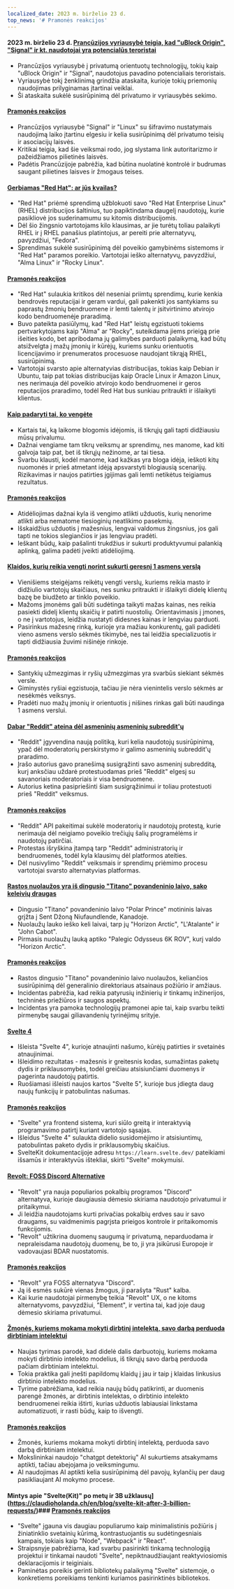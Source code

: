 ```yaml
---
localized_date: 2023 m. birželio 23 d.
top_news: '# Pramonės reakcijos'
---
```


#### 2023 m. birželio 23 d. [Prancūzijos vyriausybė teigia, kad "uBlock Origin", "Signal" ir kt. naudotojai yra potencialūs teroristai](https://www.laquadrature.net/en/2023/06/05/criminalization-of-encryption-the-8-december-case/)

- Prancūzijos vyriausybė į privatumą orientuotų technologijų, tokių kaip "uBlock Origin" ir "Signal", naudotojus pavadino potencialiais teroristais.
- Vyriausybė tokį ženklinimą grindžia ataskaita, kurioje tokių priemonių naudojimas prilyginamas įtartinai veiklai.
- Ši ataskaita sukėlė susirūpinimą dėl privatumo ir vyriausybės sekimo.

#### [Pramonės reakcijos](http://news.ycombinator.com/item?id=36428046)

- Prancūzijos vyriausybė "Signal" ir "Linux" su šifravimo nustatymais naudojimą laiko įtartinu elgesiu ir kelia susirūpinimą dėl privatumo teisių ir asociacijų laisvės.
- Kritikai teigia, kad šie veiksmai rodo, jog slystama link autoritarizmo ir pažeidžiamos pilietinės laisvės.
- Padėtis Prancūzijoje pabrėžia, kad būtina nuolatinė kontrolė ir budrumas saugant pilietines laisves ir žmogaus teises.

#### [Gerbiamas "Red Hat": ar jūs kvailas?](https://www.jeffgeerling.com/blog/2023/dear-red-hat-are-you-dumb)

- "Red Hat" priėmė sprendimą užblokuoti savo "Red Hat Enterprise Linux" (RHEL) distribucijos šaltinius, tuo papiktindama daugelį naudotojų, kurie pasikliovė jos suderinamumu su kitomis distribucijomis.
- Dėl šio žingsnio vartotojams kilo klausimas, ar jie turėtų toliau palaikyti RHEL ir į RHEL panašius platintojus, ar pereiti prie alternatyvų, pavyzdžiui, "Fedora".
- Sprendimas sukėlė susirūpinimą dėl poveikio gamybinėms sistemoms ir "Red Hat" paramos poreikio. Vartotojai ieško alternatyvų, pavyzdžiui, "Alma Linux" ir "Rocky Linux".

#### [Pramonės reakcijos](http://news.ycombinator.com/item?id=36436786)

- "Red Hat" sulaukia kritikos dėl neseniai priimtų sprendimų, kurie kenkia bendrovės reputacijai ir geram vardui, gali pakenkti jos santykiams su paprastų žmonių bendruomene ir lemti talentų ir įsitvirtinimo atvirojo kodo bendruomenėje praradimą.
- Buvo pateikta pasiūlymų, kad "Red Hat" leistų egzistuoti tokiems pertvarkytojams kaip "Alma" ar "Rocky", suteikdama jiems prieigą prie išeities kodo, bet apribodama jų galimybes parduoti palaikymą, kad būtų atsižvelgta į mažų įmonių ir kūrėjų, kuriems sunku orientuotis licencijavimo ir prenumeratos procesuose naudojant tikrąją RHEL, susirūpinimą.
- Vartotojai svarsto apie alternatyvias distribucijas, tokias kaip Debian ir Ubuntu, taip pat tokias distribucijas kaip Oracle Linux ir Amazon Linux, nes nerimauja dėl poveikio atvirojo kodo bendruomenei ir geros reputacijos praradimo, todėl Red Hat bus sunkiau pritraukti ir išlaikyti klientus.

#### [Kaip padaryti tai, ko vengėte](https://jasonfeifer.beehiiv.com/p/the-thing-that-seems-like-a-bad-idea-maybe-try-it)

- Kartais tai, ką laikome blogomis idėjomis, iš tikrųjų gali tapti didžiausiu mūsų privalumu.
- Dažnai vengiame tam tikrų veiksmų ar sprendimų, nes manome, kad kiti galvoja taip pat, bet iš tikrųjų nežinome, ar tai tiesa.
- Svarbu klausti, kodėl manome, kad kažkas yra bloga idėja, ieškoti kitų nuomonės ir prieš atmetant idėją apsvarstyti blogiausią scenarijų. Rizikavimas ir naujos patirties įgijimas gali lemti netikėtus teigiamus rezultatus.

#### [Pramonės reakcijos](http://news.ycombinator.com/item?id=36427849)

- Atidėliojimas dažnai kyla iš vengimo atlikti užduotis, kurių nenorime atlikti arba nematome tiesioginių neatlikimo pasekmių.
- Išskaidžius užduotis į mažesnius, lengvai valdomus žingsnius, jos gali tapti ne tokios slegiančios ir jas lengviau pradėti.
- Ieškant būdų, kaip pašalinti trukdžius ir sukurti produktyvumui palankią aplinką, galima padėti įveikti atidėliojimą.

#### [Klaidos, kurių reikia vengti norint sukurti geresnį 1 asmens verslą](https://tinyempires.substack.com/p/4-mistakes-to-avoid-to-build-a-better)

- Vienišiems steigėjams reikėtų vengti verslų, kuriems reikia masto ir didžiulio vartotojų skaičiaus, nes sunku pritraukti ir išlaikyti didelę klientų bazę be biudžeto ar tinklo poveikio.
- Mažoms įmonėms gali būti sudėtinga taikyti mažas kainas, nes reikia pasiekti didelį klientų skaičių ir patirti nuostolių. Orientavimasis į įmones, o ne į vartotojus, leidžia nustatyti didesnes kainas ir lengviau parduoti.
- Pasirinkus mažesnę rinką, kurioje yra mažiau konkurentų, gali padidėti vieno asmens verslo sėkmės tikimybė, nes tai leidžia specializuotis ir tapti didžiausia žuvimi nišinėje rinkoje.

#### [Pramonės reakcijos](http://news.ycombinator.com/item?id=36431268)

- Santykių užmezgimas ir ryšių užmezgimas yra svarbūs siekiant sėkmės versle.
- Giminystės ryšiai egzistuoja, tačiau jie nėra vienintelis verslo sėkmės ar nesėkmės veiksnys.
- Pradėti nuo mažų įmonių ir orientuotis į nišines rinkas gali būti naudinga 1 asmens verslui.

#### [Dabar "Reddit" ateina dėl asmeninių asmeninių subreddit'ų](https://toot.cat/@dredmorbius/110588848407336816)

- "Reddit" įgyvendina naują politiką, kuri kelia naudotojų susirūpinimą, ypač dėl moderatorių perskirstymo ir galimo asmeninių subreddit'ų praradimo.
- Įrašo autorius gavo pranešimą susigrąžinti savo asmeninį subredditą, kurį anksčiau uždarė protestuodamas prieš "Reddit" elgesį su savanoriais moderatoriais ir visa bendruomene.
- Autorius ketina pasipriešinti šiam susigrąžinimui ir toliau protestuoti prieš "Reddit" veiksmus.

#### [Pramonės reakcijos](http://news.ycombinator.com/item?id=36434885)

- "Reddit" API pakeitimai sukėlė moderatorių ir naudotojų protestą, kurie nerimauja dėl neigiamo poveikio trečiųjų šalių programėlėms ir naudotojų patirčiai.
- Protestas išryškina įtampą tarp "Reddit" administratorių ir bendruomenės, todėl kyla klausimų dėl platformos ateities.
- Dėl nusivylimo "Reddit" veiksmais ir sprendimų priėmimo procesu vartotojai svarsto alternatyvias platformas.

#### [Rastos nuolaužos yra iš dingusio "Titano" povandeninio laivo, sako keleivių draugas](https://www.bbc.com/news/live/world-us-canada-65967464)

- Dingusio "Titano" povandeninio laivo "Polar Prince" motininis laivas grįžta į Sent Džoną Niufaundlende, Kanadoje.
- Nuolaužų lauko ieško keli laivai, tarp jų "Horizon Arctic", "L'Atalante" ir "John Cabot".
- Pirmasis nuolaužų lauką aptiko "Palegic Odysseus 6K ROV", kurį valdo "Horizon Arctic".

#### [Pramonės reakcijos](http://news.ycombinator.com/item?id=36434173)

- Rastos dingusio "Titano" povandeninio laivo nuolaužos, keliančios susirūpinimą dėl generalinio direktoriaus atsainaus požiūrio ir amžiaus.
- Incidentas pabrėžia, kad reikia patyrusių inžinierių ir tinkamų inžinerijos, techninės priežiūros ir saugos aspektų.
- Incidentas yra pamoka technologijų pramonei apie tai, kaip svarbu teikti pirmenybę saugai giliavandenių tyrinėjimų srityje.

#### [Svelte 4](https://svelte.dev/blog/svelte-4)

- Išleista "Svelte 4", kurioje atnaujinti našumo, kūrėjų patirties ir svetainės atnaujinimai.
- Išleidimo rezultatas - mažesnis ir greitesnis kodas, sumažintas paketų dydis ir priklausomybės, todėl greičiau atsisiunčiami duomenys ir pagerinta naudotojų patirtis.
- Ruošiamasi išleisti naujos kartos "Svelte 5", kurioje bus įdiegta daug naujų funkcijų ir patobulintas našumas.

#### [Pramonės reakcijos](http://news.ycombinator.com/item?id=36432272)

- "Svelte" yra frontend sistema, kuri siūlo greitą ir interaktyvią programavimo patirtį kuriant vartotojo sąsajas.
- Išleidus "Svelte 4" sulaukta didelio susidomėjimo ir atsisiuntimų, patobulintas paketo dydis ir priklausomybių skaičius.
- SvelteKit dokumentacijoje adresu `https://learn.svelte.dev/` pateikiami išsamūs ir interaktyvūs ištekliai, skirti "Svelte" mokymuisi.

#### [Revolt: FOSS Discord Alternative](https://revolt.chat/)

- "Revolt" yra nauja populiarios pokalbių programos "Discord" alternatyva, kurioje daugiausia dėmesio skiriama naudotojo privatumui ir pritaikymui.
- Ji leidžia naudotojams kurti privačias pokalbių erdves sau ir savo draugams, su vaidmenimis pagrįsta prieigos kontrole ir pritaikomomis funkcijomis.
- "Revolt" užtikrina duomenų saugumą ir privatumą, neparduodama ir nepraleisdama naudotojų duomenų, be to, ji yra įsikūrusi Europoje ir vadovaujasi BDAR nuostatomis.

#### [Pramonės reakcijos](http://news.ycombinator.com/item?id=36433842)

- "Revolt" yra FOSS alternatyva "Discord".
- Ją iš esmės sukūrė vienas žmogus, ji parašyta "Rust" kalba.
- Kai kurie naudotojai pirmenybę teikia "Revolt" UX, o ne kitoms alternatyvoms, pavyzdžiui, "Element", ir vertina tai, kad joje daug dėmesio skiriama privatumui.

#### [Žmonės, kuriems mokama mokyti dirbtinį intelektą, savo darbą perduoda dirbtiniam intelektui](https://www.technologyreview.com/2023/06/22/1075405/the-people-paid-to-train-ai-are-outsourcing-their-work-to-ai/)

- Naujas tyrimas parodė, kad didelė dalis darbuotojų, kuriems mokama mokyti dirbtinio intelekto modelius, iš tikrųjų savo darbą perduoda pačiam dirbtiniam intelektui.
- Tokia praktika gali įnešti papildomų klaidų į jau ir taip į klaidas linkusius dirbtinio intelekto modelius.
- Tyrime pabrėžiama, kad reikia naujų būdų patikrinti, ar duomenis parengė žmonės, ar dirbtinis intelektas, o dirbtinio intelekto bendruomenei reikia ištirti, kurias užduotis labiausiai linkstama automatizuoti, ir rasti būdų, kaip to išvengti.

#### [Pramonės reakcijos](http://news.ycombinator.com/item?id=36432279)

- Žmonės, kuriems mokama mokyti dirbtinį intelektą, perduoda savo darbą dirbtiniam intelektui.
- Mokslininkai naudojo "chatgpt detektorių" AI sukurtiems atsakymams aptikti, tačiau abejojama jo veiksmingumu.
- AI naudojimas AI aptikti kelia susirūpinimą dėl pavojų, kylančių per daug pasikliaujant AI mokymo procese.

#### Mintys apie "Svelte(Kit)" po metų ir 3B užklausų](https://claudioholanda.ch/en/blog/svelte-kit-after-3-billion-requests/)### [Pramonės reakcijos](http://news.ycombinator.com/item?id=36427583)

- "Svelte" įgauna vis daugiau populiarumo kaip minimalistinis požiūris į žiniatinklio svetainių kūrimą, kontrastuojantis su sudėtingesniais kampais, tokiais kaip "Node", "Webpack" ir "React".
- Straipsnyje pabrėžiama, kad svarbu pasirinkti tinkamą technologiją projektui ir tinkamai naudoti "Svelte", nepiktnaudžiaujant reaktyviosiomis deklaracijomis ir teiginiais.
- Paminėtas poreikis gerinti bibliotekų palaikymą "Svelte" sistemoje, o konkretiems poreikiams tenkinti kuriamos pasirinktinės bibliotekos.


